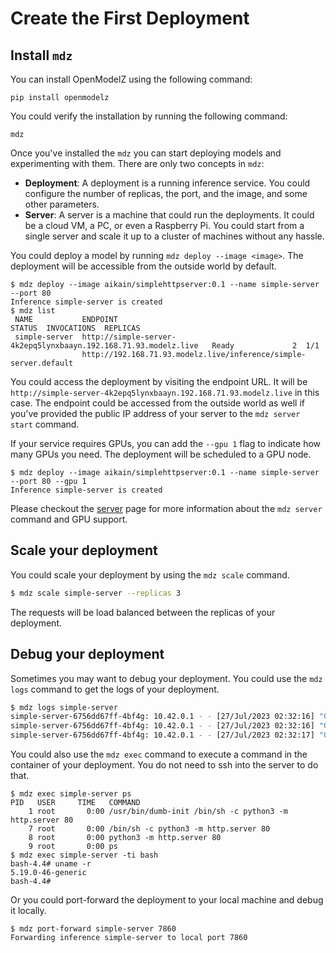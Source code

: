 # Create the First Deployment

## Install `mdz`

You can install OpenModelZ using the following command:

```text copy
pip install openmodelz
```

You could verify the installation by running the following command:

```text copy
mdz
```

Once you've installed the `mdz` you can start deploying models and experimenting with them. There are only two concepts in `mdz`:

- **Deployment**: A deployment is a running inference service. You could configure the number of replicas, the port, and the image, and some other parameters.
- **Server**: A server is a machine that could run the deployments. It could be a cloud VM, a PC, or even a Raspberry Pi. You could start from a single server and scale it up to a cluster of machines without any hassle.

You could deploy a model by running `mdz deploy --image <image>`. The deployment will be accessible from the outside world by default.

```
$ mdz deploy --image aikain/simplehttpserver:0.1 --name simple-server --port 80
Inference simple-server is created
$ mdz list
 NAME           ENDPOINT                                                          STATUS  INVOCATIONS  REPLICAS 
 simple-server  http://simple-server-4k2epq5lynxbaayn.192.168.71.93.modelz.live   Ready             2  1/1      
                http://192.168.71.93.modelz.live/inference/simple-server.default                                 
```

You could access the deployment by visiting the endpoint URL. It will be `http://simple-server-4k2epq5lynxbaayn.192.168.71.93.modelz.live` in this case. The endpoint could be accessed from the outside world as well if you've provided the public IP address of your server to the `mdz server start` command.

If your service requires GPUs, you can add the `--gpu 1` flag to indicate how many GPUs you need. The deployment will be scheduled to a GPU node.

```text /--gpu 1/
$ mdz deploy --image aikain/simplehttpserver:0.1 --name simple-server --port 80 --gpu 1
Inference simple-server is created
```

Please checkout the [server](/server/start) page for more information about the `mdz server` command and GPU support.

## Scale your deployment

You could scale your deployment by using the `mdz scale` command.

```bash
$ mdz scale simple-server --replicas 3
```

The requests will be load balanced between the replicas of your deployment.

## Debug your deployment

Sometimes you may want to debug your deployment. You could use the `mdz logs` command to get the logs of your deployment.

```bash
$ mdz logs simple-server
simple-server-6756dd67ff-4bf4g: 10.42.0.1 - - [27/Jul/2023 02:32:16] "GET / HTTP/1.1" 200 -
simple-server-6756dd67ff-4bf4g: 10.42.0.1 - - [27/Jul/2023 02:32:16] "GET / HTTP/1.1" 200 -
simple-server-6756dd67ff-4bf4g: 10.42.0.1 - - [27/Jul/2023 02:32:17] "GET / HTTP/1.1" 200 -
```

You could also use the `mdz exec` command to execute a command in the container of your deployment. You do not need to ssh into the server to do that.

```
$ mdz exec simple-server ps
PID   USER     TIME   COMMAND
    1 root       0:00 /usr/bin/dumb-init /bin/sh -c python3 -m http.server 80
    7 root       0:00 /bin/sh -c python3 -m http.server 80
    8 root       0:00 python3 -m http.server 80
    9 root       0:00 ps
$ mdz exec simple-server -ti bash
bash-4.4# uname -r
5.19.0-46-generic
bash-4.4# 
```

Or you could port-forward the deployment to your local machine and debug it locally.

```
$ mdz port-forward simple-server 7860
Forwarding inference simple-server to local port 7860
```
